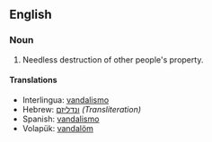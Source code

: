 ==English==
===Noun===
#Needless destruction of other people's property.

====Translations====
*Interlingua: [[vandalismo]]
*Hebrew: [[ונדליזם]] ''(Transliteration)''
*Spanish: [[vandalismo]]
*Volapük: [[vandalöm]]